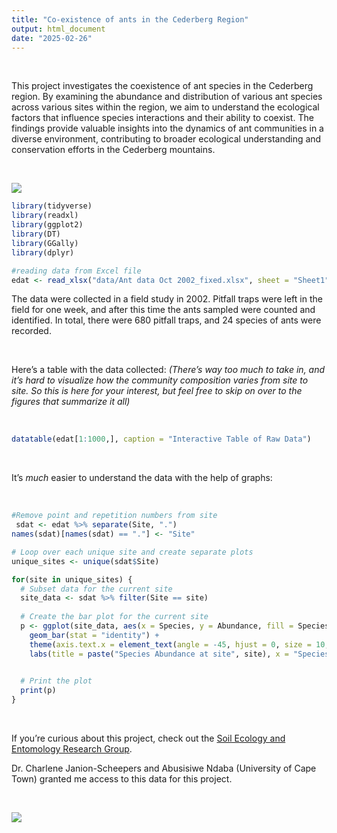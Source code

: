 ```yaml
---
title: "Co-existence of ants in the Cederberg Region"
output: html_document
date: "2025-02-26"
---
```


<br>

This project investigates the coexistence of ant species in the Cederberg region. By examining the abundance and distribution of various ant species across various sites within the region, we aim to understand the ecological factors that influence species interactions and their ability to coexist. The findings provide valuable insights into the dynamics of ant communities in a diverse environment, contributing to broader ecological understanding and conservation efforts in the Cederberg mountains.

<br>

![](Images/ANTS.png)

```r

library(tidyverse)
library(readxl) 
library(ggplot2)
library(DT)
library(GGally)
library(dplyr)

#reading data from Excel file
edat <- read_xlsx("data/Ant data Oct 2002_fixed.xlsx", sheet = "Sheet1")   
```

The data were collected in a field study in 2002. Pitfall traps were left in the field for one week, and after this time the ants sampled were counted and identified. In total, there were 680 pitfall traps, and 24 species of ants were recorded.

<br>

Here's a table with the data collected: *(There's way too much to take in, and it's hard to visualize how the community composition varies from site to site. So this is here for your interest, but feel free to skip on over to the figures that summarize it all)*

<br>

```r
datatable(edat[1:1000,], caption = "Interactive Table of Raw Data")
```

<br>

It's *much* easier to understand the data with the help of graphs:\

<br>

```r
#Remove point and repetition numbers from site
 sdat <- edat %>% separate(Site, ".")
names(sdat)[names(sdat) == "."] <- "Site"

# Loop over each unique site and create separate plots
unique_sites <- unique(sdat$Site)

for(site in unique_sites) {
  # Subset data for the current site
  site_data <- sdat %>% filter(Site == site)
  
  # Create the bar plot for the current site
  p <- ggplot(site_data, aes(x = Species, y = Abundance, fill = Species)) +
    geom_bar(stat = "identity") +
    theme(axis.text.x = element_text(angle = -45, hjust = 0, size = 10, margin = margin(t = 5)), legend.position="none") +  
    labs(title = paste("Species Abundance at site", site), x = "Species", y = "Abundance") 

  
  # Print the plot
  print(p)
}

```

<br>

If you're curious about this project, check out the [Soil Ecology and Entomology Research Group](https://seer.org.za/).

Dr. Charlene Janion-Scheepers and Abusisiwe Ndaba (University of Cape Town) granted me access to this data for this project.

<br>

![](Images/ANTS.png)
